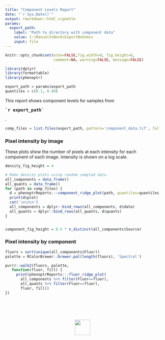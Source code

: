 ```yaml
---
title: "Component Levels Report"
date: "`r Sys.Date()`"
output: rmarkdown::html_vignette
params:
  export_path: 
    label: "Path to directory with component data"
    value: I:\ManualVsBond\ExportNoUnmix
    input: file
---
```


<style type="text/css">
table {
    width: auto !important;
    max-width: 100%;
    margin-bottom: 20px;
    margin-left: 0px;
}

.fill-cell>tbody>tr>td {
  padding: 0px;
  border-color: black;
  border: 1px solid;
}

.fill-cell>thead>tr>th {
  border-color: black;
  border: 1px solid;
}

img {
  border: none;
}
</style>

```r
knitr::opts_chunk$set(echo=FALSE,fig.width=9, fig.height=6, 
                      comment=NA, warning=FALSE, message=FALSE)

library(dplyr)
library(formattable)
library(phenoptr)

export_path = params$export_path
quantiles = c(0.1, 0.99)

```

This report shows component levels for samples
from <pre><strong>`r export_path`</strong></pre>.

```r
comp_files = list.files(export_path, pattern='component_data.tif', full.names=TRUE)
```

### Pixel intensity by image

These plots show the number of pixels at each intensity for each
component of each image.
Intensity is shown on a log scale.

```r
density_fig_height = 4
```

```r
# Make density plots using random sampled data
all_components = data_frame()
all_quants = data_frame()
for (path in comp_files) {
  d = phenoptrReports:::component_ridge_plot(path, quantiles=quantiles)
  print(d$plot)
  cat('\n\n\n')
  all_components = dplyr::bind_rows(all_components, d$data)
  all_quants = dplyr::bind_rows(all_quants, d$quants)
}


component_fig_height = 0.5 * n_distinct(all_components$Source)
```


### Pixel intensity by component

```r

fluors = sort(unique(all_components$Fluor))
palette = RColorBrewer::brewer.pal(length(fluors), 'Spectral')

purrr::walk2(fluors, palette, 
   function(fluor, fill) {
     print(phenoptrReports:::fluor_ridge_plot(
       all_components %>% filter(Fluor==fluor),
       all_quants %>% filter(Fluor==fluor), 
       fluor, fill))
})

```
<br><br><br>
<p align='center'>![](Akoya.png){height=50px style='border:none;'}</p>

